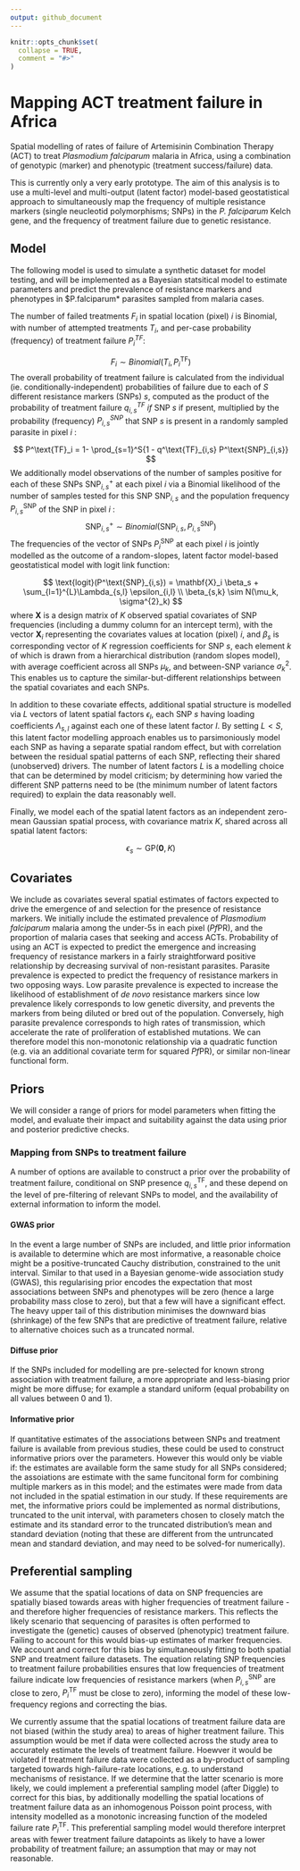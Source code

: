 ```yaml
---
output: github_document
---
```


<!-- README.md is generated from README.Rmd. Please edit that file -->

```r
knitr::opts_chunk$set(
  collapse = TRUE,
  comment = "#>"
)
```

# Mapping ACT treatment failure in Africa

<!-- badges: start -->
<!-- badges: end -->

Spatial modelling of rates of failure of Artemisinin Combination Therapy (ACT) to treat *Plasmodium falciparum* malaria in Africa, using a combination of genotypic (marker) and phenotypic (treatment success/failure) data.

This is currently only a very early prototype. The aim of this analysis is to use a multi-level and multi-output (latent factor) model-based geostatistical approach to simultaneously map the frequency of multiple resistance markers (single neucleotid polymorphisms; SNPs) in the *P. falciparum* Kelch gene, and the frequency of treatment failure due to genetic resistance.

## Model

The following model is used to simulate a synthetic dataset for model testing, and will be implemented as a Bayesian statsitical model to estimate parameters and predict the prevalence of resistance markers and phenotypes in $P.falciparum* parasites sampled from malaria cases.

The number of failed treatments $F_{i}$ in spatial location (pixel) $i$ is Binomial, with number of attempted treatments $T_{i}$, and per-case probability (frequency) of treatment failure $P^{TF}_i$:

$$
F_{i} \sim Binomial(T_{i}, P^\text{TF}_i)
$$
The overall probability of treatment failure is calculated from the individual (ie. conditionally-independent) probabilities of failure due to each of $S$ different resistance markers (SNPs) $s$, computed as the product of the probability of treatment failure $q^{TF}_{i,s}$ *if* SNP $s$ if present, multiplied by the probability (frequency) $P^{SNP}_{i,s}$ that SNP $s$ is present in a randomly sampled parasite in pixel $i$ :

$$
P^\text{TF}_i = 1- \prod_{s=1}^S{1 - q^\text{TF}_{i,s} P^\text{SNP}_{i,s}}
$$
We additionally model observations of the number of samples positive for each of these SNPs $\text{SNP}^{+}_{i,s}$ at each pixel $i$ via a Binomial likelihood of the number of samples tested for this SNP $\text{SNP}_{i,s}$ and the population frequency $P^\text{SNP}_{i,s}$ of the SNP in pixel $i$ :
$$
\text{SNP}^{+}_{i,s} \sim Binomial(\text{SNP}_{i,s}, P^\text{SNP}_{i,s})
$$
The frequencies of the vector of SNPs $P^\text{SNP}_{i}$ at each pixel $i$ is jointly modelled as the outcome of a random-slopes, latent factor model-based geostatistical model with logit link function:

$$
\text{logit}(P^\text{SNP}_{i,s}) = \mathbf{X}_i \beta_s + \sum_{l=1}^{L}\Lambda_{s,l} \epsilon_{i,l} \\
\beta_{s,k} \sim N(\mu_k, \sigma^{2}_k)
$$
where $\mathbf{X}$ is a design matrix of $K$ observed spatial covariates of SNP frequencies (including a dummy column for an intercept term), with the vector $\mathbf{X}_i$ representing the covariates values at location (pixel) $i$, and $\beta_s$ is corresponding vector of $K$ regression coefficients for SNP $s$, each element $k$ of which is drawn from a hierarchical distribution (random slopes model), with average coefficient across all SNPs $\mu_k$, and between-SNP variance $\sigma^{2}_k$. This enables us to capture the similar-but-different relationships between the spatial covariates and each SNPs. 

In addition to these covariate effects, additional spatial structure is modelled via $L$ vectors of latent spatial factors $\epsilon_l$, each SNP $s$ having loading coefficients $\Lambda_{s,l}$ against each one of these latent factor $l$. By setting $L<S$, this latent factor modelling approach enables us to parsimoniously model each SNP as having a separate spatial random effect, but with correlation between the residual spatial patterns of each SNP, reflecting their shared (unobserved) drivers. The number of latent factors $L$ is a modelling choice that can be determined by model criticism;  by determining how varied the different SNP patterns need to be (the minimum number of latent factors required) to explain the data reasonably well.

Finally, we model each of the spatial latent factors as an independent zero-mean Gaussian spatial process, with covariance matrix $K$, shared across all spatial latent factors:

$$
\epsilon_{s} \sim \text{GP}(\mathbf{0}, K)
$$

## Covariates

We include as covariates several spatial estimates of factors expected to drive the emergence of and selection for the presence of resistance markers. We initially include the estimated prevalence of *Plasmodium falciparum* malaria among the under-5s in each pixel (*Pf*PR), and the proportion of malaria cases that seeking and access ACTs. Probability of using an ACT is expected to predict the emergence and increasing frequency of resistance markers in a fairly straightforward positive relationship by decreasing survival of non-resistant parasites. Parasite prevalence is expected to predict the frequency of resistance markers in two opposing ways. Low parasite prevalence is expected to increase the likelihood of establishment of *de novo* resistance markers since low prevalence likely corresponds to low genetic diversity, and prevents the markers from being diluted or bred out of the population. Conversely, high parasite prevalence corresponds to high rates of transmission, which accelerate the rate of proliferation of established mutations. We can therefore model this non-monotonic relationship via a quadratic function (e.g. via an additional covariate term for squared *Pf*PR), or similar non-linear functional form.

## Priors

We will consider a range of priors for model parameters when fitting the model, and evaluate their impact and suitability against the data using prior and posterior predictive checks.

### Mapping from SNPs to treatment failure

A number of options are available to construct a prior over the probability of treatment failure, conditional on SNP presence $q^\text{TF}_{i,s}$, and these depend on the level of pre-filtering of relevant SNPs to model, and the availability of external information to inform the model.

#### GWAS prior

In the event a large number of SNPs are included, and little prior information is available to determine which are most informative, a reasonable choice might be a positive-truncated Cauchy distribution, constrained to the unit interval. Similar to that used in a Bayesian genome-wide association study (GWAS), this regularising prior encodes the expectation that most associations between SNPs and phenotypes will be zero (hence a large probability mass close to zero), but that a few will have a significant effect. The heavy upper tail of this distribution minimises the downward bias (shrinkage) of the few SNPs that are predictive of treatment failure, relative to alternative choices such as a truncated normal.

#### Diffuse prior

If the SNPs included for modelling are pre-selected for known strong association with treatment failure, a more appropriate and less-biasing prior might be more diffuse; for example a standard uniform (equal probability on all values between 0 and 1). 

#### Informative prior

If quantitative estimates of the associations between SNPs and treatment failure is available from previous studies, these could be used to construct informative priors over the parameters. However this would only be viable if: the estimates are available form the same study for all SNPs considered; the assoiations are estimate with the same funcitonal form for combining multiple markers as in this model; and the estimates were made from data not included in the spatial estimation in our study. If these requirements are met, the informative priors could be implemented as normal distributions, truncated to the unit interval, with parameters chosen to closely match the estimate and its standard error to the truncated distribution's mean and standard deviation (noting that these are different from the untruncated mean and standard deviation, and may need to be solved-for numerically).

## Preferential sampling

We assume that the spatial locations of data on SNP frequencies are spatially biased towards areas with higher frequencies of treatment failure - and therefore higher frequencies of resistance markers. This reflects the likely scenario that sequencing of parasites is often performed to investigate the (genetic) causes of observed (phenotypic) treatment failure. Failing to account for this would bias-up estimates of marker frequencies. We account and correct for this bias by simultaneously fitting to both spatial SNP and treatment failure datasets. The equation relating SNP frequencies to treatment failure probabilities ensures that low frequencies of treatment failure indicate low frequencies of resistance markers (when $P^\text{SNP}_{i,s}$ are close to zero, $P^\text{TF}_i$ must be close to zero), informing the model of these low-frequency regions and correcting the bias.

We currently assume that the spatial locations of treatment failure data are not biased (within the study area) to areas of higher treatment failure. This assumption would be met if data were collected across the study area to accurately estimate the levels of treatment failure. Hoewver it would be violated if treatment failure data were collected as a by-product of sampling targeted towards high-failure-rate locations, e.g. to understand mechanisms of resistance. If we determine that the latter scenario is more likely, we could implement a preferential sampling model (after Diggle) to correct for this bias, by additionally modelling the spatial locations of treatment failure data as an inhomogenous Poisson point process, with intensity modelled as a monotonic increasing function of the modeled failure rate $P^\text{TF}_i$. This preferential sampling model would therefore interpret areas with fewer treatment failure datapoints as likely to have a lower probability of treatment failure; an assumption that may or may not reasonable.